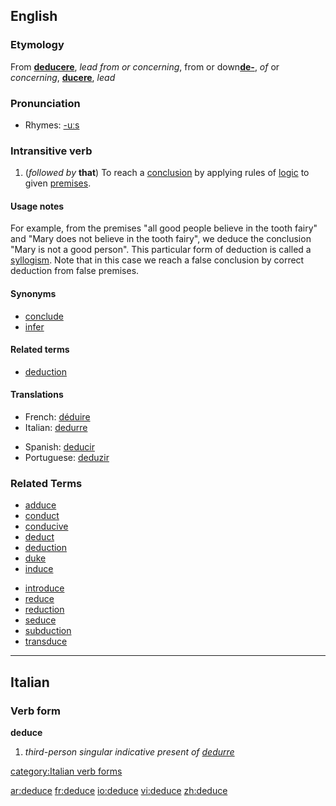 ==English==
===Etymology===
From {{L.}} '''[[deducere]]''', ''lead from or concerning'', from or down'''[[de-]]''', ''of'' or ''concerning'', '''[[ducere]]''', ''lead''

===Pronunciation===
*Rhymes: [[Rhymes:English:-uːs|-uːs]]

===Intransitive verb===
{{en-verb|deduces|deducing|deduced|deduced}}

#(''followed by'' '''that''') To reach a [[conclusion]] by applying rules of [[logic]] to given [[premises]].

====Usage notes====
For example, from the premises "all good people believe in the tooth fairy" and "Mary does not believe in the tooth fairy", we deduce the conclusion "Mary is not a good person". This particular form of deduction is called a [[syllogism]].
Note that in this case we reach a false conclusion by correct deduction from false premises. 

====Synonyms====
*[[conclude]]
*[[infer]]

====Related terms====
*[[deduction]]

====Translations====
{{top}}
*French: [[déduire]]
*Italian: [[dedurre]]
{{mid}}
*Spanish: [[deducir]]
*Portuguese: [[deduzir]]
{{bottom}}

===Related Terms===
{{top2}}
*[[adduce]]
*[[conduct]]
*[[conducive]]
*[[deduct]]
*[[deduction]]
*[[duke]]
*[[induce]]
{{mid2}}
*[[introduce]]
*[[reduce]]
*[[reduction]]
*[[seduce]]
*[[subduction]]
*[[transduce]]
{{bottom2}}

----

==Italian==
===Verb form===
'''deduce'''

# ''third-person singular indicative present of [[dedurre]]''

[[category:Italian verb forms]]

[[ar:deduce]]
[[fr:deduce]]
[[io:deduce]]
[[vi:deduce]]
[[zh:deduce]]